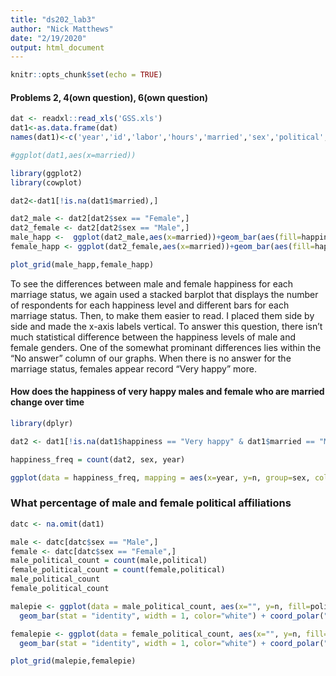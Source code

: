 ```yaml
---
title: "ds202_lab3"
author: "Nick Matthews"
date: "2/19/2020"
output: html_document
---
```


```r
knitr::opts_chunk$set(echo = TRUE)
```

#### Problems 2, 4(own question), 6(own question)

```r

dat <- readxl::read_xls('GSS.xls')
dat1<-as.data.frame(dat)
names(dat1)<-c('year','id','labor','hours','married','sex','political','happiness','ballot')

#ggplot(dat1,aes(x=married))

```

```r

library(ggplot2)
library(cowplot)

dat2<-dat1[!is.na(dat1$married),]

dat2_male <- dat2[dat2$sex == "Female",]
dat2_female <- dat2[dat2$sex == "Male",]
male_happ <-  ggplot(dat2_male,aes(x=married))+geom_bar(aes(fill=happiness),position="fill") + ggtitle("Male") + theme(axis.text.x = element_text(angle = 90))
female_happ <- ggplot(dat2_female,aes(x=married))+geom_bar(aes(fill=happiness),position="fill") + ggtitle("Female") + theme(axis.text.x = element_text(angle = 90))

plot_grid(male_happ,female_happ)

```

To see the differences between male and female happiness for each marriage status, we again used a stacked barplot that displays the number of respondents for each happiness level and different bars for each marriage status. Then, to make them easier to read. I placed them side by side and made the x-axis labels vertical. To answer this question, there isn't much statistical difference between the happiness levels of male and female genders. One of the somewhat prominant differences lies within the "No answer" column of our graphs. When there is no answer for the marriage status, females appear record "Very happy" more.

#### How does the happiness of very happy males and female who are married change over time
```r
library(dplyr)

dat2 <- dat1[!is.na(dat1$happiness == "Very happy" & dat1$married == "Married"),]

happiness_freq = count(dat2, sex, year)

ggplot(data = happiness_freq, mapping = aes(x=year, y=n, group=sex, color=sex)) + geom_line() + ylab("Number of respondents") + xlab("Year") + ggtitle("Male and Female Respondents That Are Very Happy and Married vs Time")

```

### What percentage of male and female political affiliations
```r

datc <- na.omit(dat1)

male <- datc[datc$sex == "Male",]
female <- datc[datc$sex == "Female",]
male_political_count = count(male,political)
female_political_count = count(female,political)
male_political_count
female_political_count

malepie <- ggplot(data = male_political_count, aes(x="", y=n, fill=political)) + 
  geom_bar(stat = "identity", width = 1, color="white") + coord_polar("y", start=0) + theme_void() + ggtitle("Male Respondants")

femalepie <- ggplot(data = female_political_count, aes(x="", y=n, fill=political)) + 
  geom_bar(stat = "identity", width = 1, color="white") + coord_polar("y", start=0) + theme_void() + ggtitle("Female Respondants")

plot_grid(malepie,femalepie)

```
